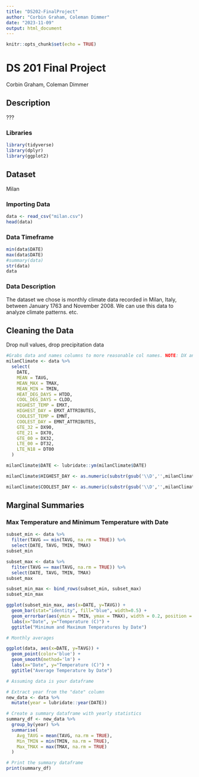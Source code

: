 ```yaml
---
title: "DS202-FinalProject"
author: "Corbin Graham, Coleman Dimmer"
date: "2023-11-09"
output: html_document
---
```


```r
knitr::opts_chunk$set(echo = TRUE)
```

# DS 201 Final Project

Corbin Graham, Coleman Dimmer

## Description

???

### Libraries

```r
library(tidyverse)
library(dplyr)
library(ggplot2)
```

## Dataset

Milan

### Importing Data

```r
data <- read_csv("milan.csv")
head(data)
```

### Data Timeframe

```r
min(data$DATE)
max(data$DATE)
#summary(data)
str(data)
data
```

### Data Description

The dataset we chose is monthly climate data recorded in Milan, Italy, between January 1763 and November 2008. We can use this data to analyze climate patterns. etc.

## Cleaning the Data

Drop null values, drop precipitation data

```r

#Grabs data and names columns to more reasonable col names. NOTE: DX and DY values are in degrees F, so changed to more accurate degrees C titles to match all other vars. 
milanClimate <- data %>%
  select(
    DATE,
    MEAN = TAVG,
    MEAN_MAX = TMAX,
    MEAN_MIN = TMIN,
    HEAT_DEG_DAYS = HTDD,
    COOL_DEG_DAYS = CLDD,
    HIGHEST_TEMP = EMXT,
    HIGHEST_DAY = EMXT_ATTRIBUTES,
    COOLEST_TEMP = EMNT,
    COOLEST_DAY = EMNT_ATTRIBUTES,
    GTE_32 = DX90,
    GTE_21 = DX70,
    GTE_00 = DX32,
    LTE_00 = DT32,
    LTE_N18 = DT00
  )

milanClimate$DATE <- lubridate::ym(milanClimate$DATE)

milanClimate$HIGHEST_DAY <- as.numeric(substr(gsub('\\D','',milanClimate$HIGHEST_DAY), nchar(gsub('\\D','',milanClimate$HIGHEST_DAY))-1, nchar(gsub('\\D','',milanClimate$HIGHEST_DAY))))

milanClimate$COOLEST_DAY <- as.numeric(substr(gsub('\\D','',milanClimate$COOLEST_DAY), nchar(gsub('\\D','',milanClimate$COOLEST_DAY))-1, nchar(gsub('\\D','',milanClimate$COOLEST_DAY))))

```

## Marginal Summaries

### Max Temperature and Minimum Temperature with Date

```r

subset_min <- data %>%
  filter(TAVG == min(TAVG, na.rm = TRUE)) %>%
  select(DATE, TAVG, TMIN, TMAX)
subset_min

subset_max <- data %>%
  filter(TAVG == max(TAVG, na.rm = TRUE)) %>%
  select(DATE, TAVG, TMIN, TMAX)
subset_max

subset_min_max <- bind_rows(subset_min, subset_max)
subset_min_max

ggplot(subset_min_max, aes(x=DATE, y=TAVG)) +
  geom_bar(stat="identity", fill="blue", width=0.5) +
  geom_errorbar(aes(ymin = TMIN, ymax = TMAX), width = 0.2, position = position_dodge(width = 0.5)) +
  labs(x="Date", y="Temperature (C)") +
  ggtitle("Minimum and Maximum Temperatures by Date")

```

```r
# Monthly averages

ggplot(data, aes(x=DATE, y=TAVG)) +
  geom_point(color='blue') +
  geom_smooth(method='lm') +
  labs(x="Date", y="Temperature (C)") +
  ggtitle("Average Temperature by Date")
```
```r
# Assuming data is your dataframe

# Extract year from the "date" column
new_data <- data %>%
  mutate(year = lubridate::year(DATE))

# Create a summary dataframe with yearly statistics
summary_df <- new_data %>%
  group_by(year) %>%
  summarise(
    Avg_TAVG = mean(TAVG, na.rm = TRUE),
    Min_TMIN = min(TMIN, na.rm = TRUE),
    Max_TMAX = max(TMAX, na.rm = TRUE)
  )

# Print the summary dataframe
print(summary_df)
```
